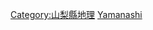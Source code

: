 {{日本行政區劃分類導航|河川}}
{{Commonscat|Rivers of Yamanashi prefecture}}

[[Category:山梨縣地理|Category:山梨縣地理]]
[[Category:日本各都道府縣河流|Yamanashi]]